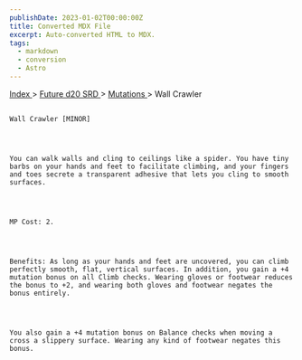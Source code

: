 ```yaml
---
publishDate: 2023-01-02T00:00:00Z
title: Converted MDX File
excerpt: Auto-converted HTML to MDX.
tags:
  - markdown
  - conversion
  - Astro
---
```







[
      Index
     ](-index)
     >
     [
      Future d20 SRD
     ](future-d20-srd-index)
     >
     [
      Mutations
     ](future-d20-srd-mutations-index)
     > Wall Crawler
    




## 
    Wall Crawler [MINOR]
   



    You can walk walls and cling to ceilings like a spider. You have tiny barbs on your hands and feet to facilitate climbing, and your fingers and toes secrete a transparent adhesive that lets you cling to smooth surfaces.
   



    MP Cost: 2.
   



    Benefits: As long as your hands and feet are uncovered, you can climb perfectly smooth, flat, vertical surfaces. In addition, you gain a +4 mutation bonus on all Climb checks. Wearing gloves or footwear reduces the bonus to +2, and wearing both gloves and footwear negates the bonus entirely.
   



    You also gain a +4 mutation bonus on Balance checks when moving a cross a slippery surface. Wearing any kind of footwear negates this bonus.
   





